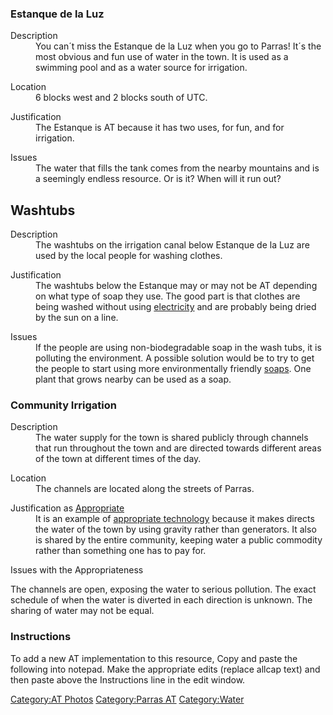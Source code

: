 ===Estanque de la Luz===
;Description
:You can´t miss the Estanque de la Luz when you go to Parras! It´s the most obvious and fun use of water in the town. It is used as a swimming pool and as a water source for irrigation.

;Location
:6 blocks west and 2 blocks south of UTC. 

;Justification
:The Estanque is AT because it has two uses, for fun, and for irrigation. 

;Issues
:The water that fills the tank comes from the nearby mountains and is a seemingly endless resource. Or is it? When will it run out?  

{{Gallery
|width=400
|height=300
|lines=0
|Image:Tank.jpg|
}}

==Washtubs==
;Description
:The washtubs on the irrigation canal below Estanque de la Luz are used by the local people for washing clothes. 

;Justification
:The washtubs below the Estanque may or may not be AT depending on what type of soap they use. The good part is that clothes are being washed without using [[electricity]] and are probably being dried by the sun on a line.

;Issues
:If the people are using non-biodegradable soap in the wash tubs, it is polluting the environment. A possible solution would be to try to get the people to start using more environmentally friendly [[soaps]]. One plant that grows nearby can be used as a soap. 

{{Gallery
|width=400
|height=300
|lines=0
|Image:Washtub.jpg|
}}

===Community Irrigation===
;Description
:The water supply for the town is shared publicly through channels that run throughout the town and are directed towards different areas of the town at different times of the day. 

;Location
:The channels are located along the streets of Parras. 

;Justification as [[Appropriate]]
:It is an example of [[appropriate technology]] because it makes directs the water of the town by using gravity rather than generators. It also is shared by the entire community, keeping water a public commodity rather than something one has to pay for. 

;Issues with the Appropriateness
The channels are open, exposing the water to serious pollution. The exact schedule of when the water is diverted in each direction is unknown. The sharing of water may not be equal. 

===Instructions===
To add a new AT implementation to this resource, Copy and paste the following into notepad. Make the appropriate edits (replace allcap text) and then paste above the Instructions line in the edit window. 
{{Parras AT}}

[[Category:AT Photos]]  
[[Category:Parras AT]]
[[Category:Water]]
